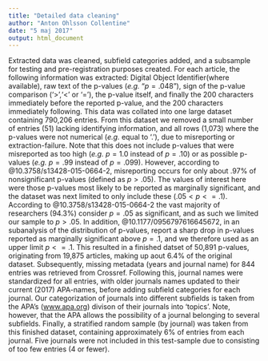 ---
title: "Detailed data cleaning"
author: "Anton Ohlsson Collentine"
date: "5 maj 2017"
output: html_document
---

Extracted data was cleaned, subfield categories added, and a subsample for testing and pre-registration purposes created. For each article, the following information was extracted: Digital Object Identifier(where available), raw text of the p-values (_e.g._ "$p=.048$"), sign of the p-value comparison ('>','<' or '='), the p-value itself, and finally the 200 characters immediately before the reported p-value, and the 200 characters immediately following. This data was collated into one large dataset containing 790,206 entries. From this dataset we removed a small number of entries (51) lacking identifying information, and all rows (1,073) where the p-values were not numerical (_e.g._ equal to '.'), due to misreporting or extraction-failure. Note that this does not include p-values that were misreported as too high (_e.g._ $p = 1.0$ instead of $p = .10$) or as possible p-values (_e.g._ $p = .99$ instead of $p = .099$). However, according to @10.3758/s13428-015-0664-2, misreporting occurs for only about .97% of nonsignificant p-values (defined as $p > .05$). The values of interest here were those p-values most likely to be reported as marginally significant, and the dataset was next limited to only include these ($.05 < p <= .1$). According to @10.3758/s13428-015-0664-2 the vast majority of researchers (94.3%) consider $p = .05$ as significant, and as such we limited our sample to $p > .05$. In addition, @10.1177/0956797616645672, in an subanalysis of the distribution of p-values, report a sharp drop in p-values reported as marginally significant above $p = .1$, and we therefore used as an upper limit $p <= .1$. This resulted in a finished datset of 50,891 p-values, originating from 19,875 articles, making up aout 6.4% of the original dataset. Subsequently, missing metadata (years and journal name) for 844 entries was retrieved from Crossref. Following this, journal names were standardized for all entries, with older journals names updated to their current (2017) APA-names, before adding subfield categories for each journal. Our categorization of journals into different subfields is taken from the APA's ([www.apa.org](www.apa.org)) divison of their journals into 'topics'. Note, however, that the APA allows the possibility of a journal belonging to several subfields. Finally, a stratified random sample (by journal) was taken from this finished dataset, containing approximately 6% of entries from each journal. Five journals were not included in this test-sample due to consisting of too few entries (4 or fewer). 
